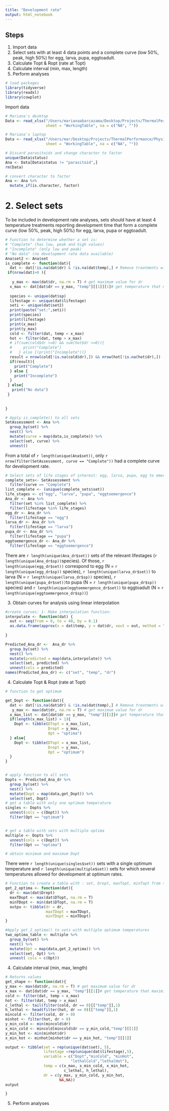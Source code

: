 ```yaml
---
title: "Development rate"
output: html_notebook
---
```

## Steps
1. Import data
2. Select sets with at least 4 data points and a complete curve (low 50%, peak, high 50%) for egg, larva, pupa, eggtoadult.
3. Calculate Topt & Ropt (rate at Topt)
4. Calculate interval (min, max, length)
5. Perform analyses



```r
# load packages
library(tidyverse)
library(readxl)
library(cowplot)
```

 Import data
```r
# Mariana's desktop
Data <- read_xlsx("/Users/marianaabarcazama/Desktop/Projects/ThermalPerformance/PhysiologyDatabaseVersion5.xlsx", 
                  sheet = "WorkingTable", na = c("NA", ""))
```

```r
# Mariana's laptop
Data <- read_xlsx("/Users/mar/Desktop/Projects/ThermalPerformance/PhysiologyDatabaseVersion5.xlsx", 
                  sheet = "WorkingTable", na = c("NA", "")) 

```


```r
# Discard parasitoids and change character to factor 
unique(Data$status)
Ana <- Data[Data$status != "parasitoid",]
rm(Data)

# convert character to factor
Ana <- Ana %>%
  mutate_if(is.character, factor)
```

# 2. Select sets 
To be included in development rate analyses, sets should have at least 4 temperature treatments reporting development time that form a complete curve (low 50%, peak, high 50%) for egg, larva, pupa or eggtoadult.


```r
# Function to determine whether a set is:
# "Complete" (has low, peak and high values)
# "Incomplete" (only low and peak)
# "No data" (no development rate data available)
Ana$set2 <- Ana$set
is_complete <- function(dat){
  dat <- dat[!is.na(dat$dr) & !is.na(dat$temp),] # Remove treatments with no dr data
 if(nrow(dat)>0 ){
  
   y_max <- max(dat$dr, na.rm = T) # get maximum value for dr
  x_max <- dat[dat$dr == y_max, "temp"][[1]][1]# get temperature that maximizes dr 
  
  species <- unique(dat$sp)
  lifestage <- unique(dat$lifestage)
  seti <- unique(dat$set2)
  print(paste("set:",seti))
  print(species)
  print(lifestage)
  print(x_max)
  print(y_max)
  cold <- filter(dat, temp < x_max)  
  hot <- filter(dat, temp > x_max)  
  # if(sum(cold$dr >=0) && sum(hot$dr >=0)){
  #     print("Complete")
  #   } else {(print("Incomplete"))}
  result = nrow(cold[!is.na(cold$dr),]) && nrow(hot[!is.na(hot$dr),])
  if(result){
    print("Complete")
  } else {
    print("Incomplete")
  }
 } else{
   print("No data")
 }
  
  
}


```


```r
# Apply is_complete() to all sets
SetAssessment <- Ana %>% 
  group_by(set) %>% 
  nest() %>% 
  mutate(curve = map(data,is_complete)) %>% 
  select(set, curve) %>% 
  unnest() 

```

From a total of `r length(unique(Ana$set))`, only  `r nrow(filter(SetAssessment, curve == "Complete"))` had a complete curve for development rate.
```r
# Select sets of life stages of interest: egg, larva, pupa, egg to emergence
complete_sets<- SetAssessment %>% 
  filter(curve == "Complete") 
list_complete <- (unique(complete_sets$set))
life_stages <- c("egg", "larva", "pupa", "eggtoemergence")
Ana_dr <- Ana %>% 
  filter(set %in% list_complete) %>% 
  filter(lifestage %in% life_stages)
egg_dr <- Ana_dr %>%
  filter(lifestage == "egg")
larva_dr <- Ana_dr %>%
  filter(lifestage == "larva")
pupa_dr <- Ana_dr %>%
  filter(lifestage == "pupa")
eggtoemergence_dr <- Ana_dr %>%
  filter(lifestage == "eggtoemergence")


```
There are `r length(unique(Ana_dr$set))` sets of the relevant lifestages (`r length(unique(Ana_dr$sp))`species). Of those, `r length(unique(egg_dr$set))` correspond to egg (N = `r length(unique(egg_dr$sp))` species), `r length(unique(larva_dr$set))` to larva (N = `r length(unique(larva_dr$sp))` species), `r length(unique(pupa_dr$set))`to pupa (N = `r length(unique(pupa_dr$sp))` species) and `r length(unique(eggtoemergence_dr$set))` to eggtoadult (N = `r length(unique(eggtoemergence_dr$sp))`)

3. Obtain curves for analysis using linear interpolation  

```r
#create curves: 1- Make interpolation function:
interpolate <- function(dat) {
  out <- seq(from = 0, to = 40, by = 0.1)
  as.data.frame(approx(x = dat$temp, y = dat$dr, xout = out, method = "linear", rule = 1))
  
}

Predicted_Ana_dr <-  Ana_dr %>% 
  group_by(set) %>% 
  nest() %>% 
  mutate(predicted = map(data,interpolate)) %>% 
  select(set, predicted) %>% 
  unnest(cols = predicted)
names(Predicted_Ana_dr) <- c("set", "temp", "dr")
```



4. Calculate Topt & Ropt (rate at Topt)
```r
# function to get optimum

get_Dopt <- function(dat){
  dat <- dat[!is.na(dat$dr) & !is.na(dat$temp),] # Remove treatments with no dr data
   y_max <- max(dat$dr, na.rm = T) # get maximum value for dr
  x_max_list <- dat[dat$dr == y_max, "temp"][[1]]# get temperature that maximizes dr   
  if(length(x_max_list) > 1){
    Dopt <- tibble(DTopt = x_max_list,
                   Dropt = y_max, 
                   Opt = "optima")
  } else{
    Dopt <- tibble(DTopt = x_max_list,
                   Dropt = y_max, 
                   Opt = "optimum")
  }
} 


# apply function to all sets
Dopts <- Predicted_Ana_dr %>% 
  group_by(set) %>% 
  nest() %>% 
  mutate(Dopt = map(data,get_Dopt)) %>% 
  select(set, Dopt)
# get a table with only one optimum temperature
singles <- Dopts %>% 
  unnest(cols = c(Dopt)) %>% 
  filter(Opt == "optimum")


# get a table with sets with multiple optima
multiple <- Dopts %>% 
  unnest(cols = c(Dopt)) %>% 
  filter(Opt == "optima")

# obtain minimum and maximum Dopt
```

There were ` r length(unique(singles$set))` sets with a single optimum temperature and ` r length(unique(multiple$set))` sets for which several temperatures allowed for development at optimum rates.


```r
# Function to create a table with : set, Dropt, maxTopt, minTopt from sets with multiple optima
get_2_optima <- function(dat){
  dr <- max(dat$Dropt)
  maxTDopt <- max(dat$DTopt, na.rm = T)
  minTDopt <- min(dat$DTopt, na.rm = T)
  outpu <- tibble(dr = dr, 
                  maxTDopt = maxTDopt,
                  minTDopt = minTDopt)
}


```


```r
#Apply get_2_optima() to sets with multiple optimum temperatures
two_optima_table <- multiple %>% 
  group_by(set) %>% 
  nest() %>% 
  mutate(Opt = map(data,get_2_optima)) %>% 
  select(set, Opt) %>% 
  unnest( cols = c(Opt))
```


4. Calculate interval (min, max, length)



```r
# Returns values
get_shape <- function(dat){
y_max <- max(dat$dr, na.rm = T) # get maximum value for dr
x_max <- dat[dat$dr == y_max, "temp"][[1]]# get temperature that maximizes dr
cold <- filter(dat, temp < x_max)  
hot <- filter(dat, temp > x_max)  
c_lethal <- tail(filter(cold, dr == 0)[["temp"]],1)
h_lethal <- head(filter(hot, dr == 0)[["temp"]],1)
mincold <- filter(cold, dr > 0)
minhot <- filter(hot, dr > 0)
y_min_cold <- min(mincold$dr)
x_min_cold <- mincold[mincold$dr == y_min_cold,"temp"][[1]]
y_min_hot <- min(minhot$dr)
x_min_hot <- minhot[minhot$dr == y_min_hot, "temp"][[1]]

output <- tibble(set = rep(unique(dat$set), 5),
                 lifestage =rep(unique(dat$lifestage),5),
                 variable = c("Dopt","minCold", "minHot", 
                             "lethalCold","lethalHot"),
                 temp = c(x_max, x_min_cold, x_min_hot, 
                          c_lethal, h_lethal),
                 dr = c(y_max, y_min_cold, y_min_hot,
                        NA,NA))
output

}

```

5. Perform analyses